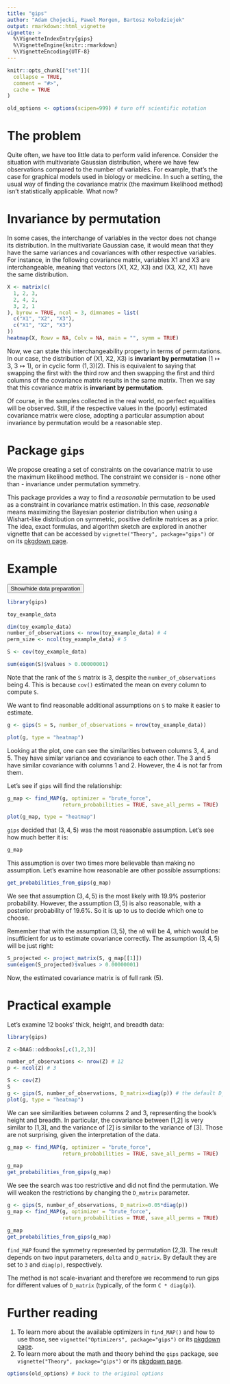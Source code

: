 ```yaml
---
title: "gips"
author: "Adam Chojecki, Paweł Morgen, Bartosz Kołodziejek"
output: rmarkdown::html_vignette
vignette: >
  %\VignetteIndexEntry{gips}
  %\VignetteEngine{knitr::rmarkdown}
  %\VignetteEncoding{UTF-8}
---
```


```r
knitr::opts_chunk[["set"]](
  collapse = TRUE,
  comment = "#>",
  cache = TRUE
)

old_options <- options(scipen=999) # turn off scientific notation
```


# The problem

Quite often, we have too little data to perform valid inference. Consider the 
situation with multivariate Gaussian distribution, where we have few observations 
compared to the number of variables. For example, that's the case for
graphical models used in biology or medicine. In such a setting, the usual way
of finding the covariance matrix (the maximum likelihood method) isn't 
statistically applicable. What now?


# Invariance by permutation

In some cases, the interchange of variables in the vector does not change its distribution.
In the multivariate Gaussian case, it would mean that they have the same variances and covariances with other respective variables. For instance, in the following covariance matrix, variables X1 and X3 are interchangeable, meaning that vectors (X1, X2, X3) and (X3, X2, X1) have the same distribution.

```r
X <- matrix(c(
  1, 2, 3,
  2, 4, 2,
  3, 2, 1
), byrow = TRUE, ncol = 3, dimnames = list(
  c("X1", "X2", "X3"),
  c("X1", "X2", "X3")
))
heatmap(X, Rowv = NA, Colv = NA, main = "", symm = TRUE)
```

Now, we can state this interchangeability property in terms of permutations. In our case, the distribution of (X1, X2, X3) is **invariant by permutation** ($1\mapsto3$, $3\mapsto1$), or in cyclic form $(1,3)(2)$. This is equivalent to saying that swapping the first with the third row and then swapping the first and third columns of the covariance matrix results in the same matrix. Then we say that this covariance matrix is **invariant by permutation**.

Of course, in the samples collected in the real world, no perfect equalities will be observed. 
Still, if the respective values in the (poorly) estimated covariance matrix were close, adopting
a particular assumption about invariance by permutation would be a reasonable step.


# Package `gips`

We propose creating a set of constraints on the covariance matrix to use the maximum likelihood method. The constraint we consider is - none other than - invariance under permutation symmetry. 

This package provides a way to find a *reasonable* permutation to be used as a constraint in covariance matrix estimation. In this case, *reasonable* means maximizing the Bayesian posterior distribution when using a Wishart-like distribution on symmetric, positive definite matrices as a prior. The idea, exact formulas, and algorithm sketch are explored in another vignette that can be accessed by `vignette("Theory", package="gips")` or on its [pkgdown page](https://przechoj.github.io/gips/articles/Theory.html).


# Example

<div id="spoiler1" style="display:none">
```r
perm_size <- 5
mu <- runif(5, -10, 10) # Assume we don't know the mean
sigma_matrix <- matrix(c(7.5, 5,   0.5, 0.5, 0.5,
                         5,   4.5, 0.3, 0.3, 0.3,
                         0.5, 0.3, 1,   0.8, 0.8,
                         0.5, 0.3, 0.8, 1,   0.8,
                         0.5, 0.3, 0.8, 0.8, 1), ncol=5)
# sigma_matrix is a matrix invariant under permutation (3,4,5)
number_of_observations <- 4
toy_example_data <- withr::with_seed(1234,
    code = MASS::mvrnorm(number_of_observations,
                         mu = mu, Sigma = sigma_matrix)
)
```
</div>

<button title="Click to show the data preparation" type="button"
   onclick="if(document.getElementById('spoiler1') .style.display=='none')
              {document.getElementById('spoiler1') .style.display=''}
            else{document.getElementById('spoiler1') .style.display='none'}">
  Show/hide data preparation
</button>

```r
library(gips)

toy_example_data

dim(toy_example_data)
number_of_observations <- nrow(toy_example_data) # 4
perm_size <- ncol(toy_example_data) # 5

S <- cov(toy_example_data)

sum(eigen(S)$values > 0.00000001)
```
Note that the rank of the `S` matrix is 3, despite the `number_of_observations` being 4. This is because `cov()` estimated the mean on every column to compute `S`.

We want to find reasonable additional assumptions on `S` to make it easier to estimate.

```r
g <- gips(S = S, number_of_observations = nrow(toy_example_data))

plot(g, type = "heatmap")
```

Looking at the plot, one can see the similarities between columns 3, 4, and 5. They have similar variance and covariance to each other. The 3 and 5 have similar covariance with columns 1 and 2. However, the 4 is not far from them.

Let's see if `gips` will find the relationship:

```r
g_map <- find_MAP(g, optimizer = "brute_force",
                  return_probabilities = TRUE, save_all_perms = TRUE)

plot(g_map, type = "heatmap")
```

`gips` decided that $(3,4,5)$ was the most reasonable assumption. Let's see how much better it is:

```r
g_map
```
This assumption is over two times more believable than making no assumption. Let's examine how reasonable are other possible assumptions:

```r
get_probabilities_from_gips(g_map)
```
We see that assumption $(3,4,5)$ is the most likely with $19.9\%$ posterior probability. However, the assumption $(3,5)$ is also reasonable, with a posterior probability of $19.6\%$. So it is up to us to decide which one to choose.

Remember that with the assumption $(3,5)$, the `n0` will be 4, which would be insufficient for us to estimate covariance correctly. The assumption $(3,4,5)$ will be just right:

```r
S_projected <- project_matrix(S, g_map[[1]])
sum(eigen(S_projected)$values > 0.00000001)
```
Now, the estimated covariance matrix is of full rank (5).


# Practical example

Let's examine 12 books' thick, height, and breadth data:
```r
library(gips)

Z <-DAAG::oddbooks[,c(1,2,3)]

number_of_observations <- nrow(Z) # 12
p <- ncol(Z) # 3

S <- cov(Z)
S
g <- gips(S, number_of_observations, D_matrix=diag(p)) # the default D_matrix
plot(g, type = "heatmap")
```

We can see similarities between columns 2 and 3, representing the book’s height and breadth. In particular, the covariance between [1,2] is very similar to [1,3], and the variance of [2] is similar to the variance of [3]. Those are not surprising, given the interpretation of the data.

```r
g_map <- find_MAP(g, optimizer = "brute_force",
                  return_probabilities = TRUE, save_all_perms = TRUE)

g_map
get_probabilities_from_gips(g_map)
```
We see the search was too restrictive and did not find the permutation. We will weaken the restrictions by changing the `D_matrix` parameter.

```r
g <- gips(S, number_of_observations, D_matrix=0.05*diag(p))
g_map <- find_MAP(g, optimizer = "brute_force",
                  return_probabilities = TRUE, save_all_perms = TRUE)

g_map
get_probabilities_from_gips(g_map)
```
`find_MAP` found the symmetry represented by permutation (2,3). The result depends on two input parameters, `delta` and `D_matrix`. By default they are set to `3` and `diag(p)`, respectively.

The method is not scale-invariant and therefore we recommend to run gips for different values of `D_matrix` (typically, of the form `C * diag(p)`).


# Further reading

1. To learn more about the available optimizers in `find_MAP()` and how to use those, see `vignette("Optimizers", package="gips")` or its [pkgdown page](https://przechoj.github.io/gips/articles/Optimizers.html).
2. To learn more about the math and theory behind the `gips` package, see `vignette("Theory", package="gips")` or its [pkgdown page](https://przechoj.github.io/gips/articles/Theory.html).

```r
options(old_options) # back to the original options
```
